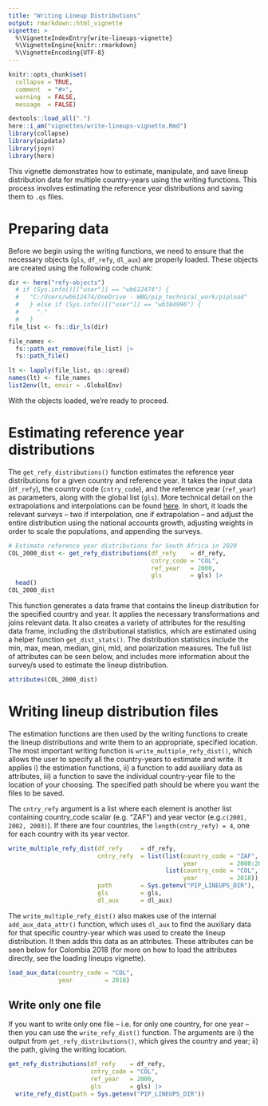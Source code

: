 ```yaml
---
title: "Writing Lineup Distributions"
output: rmarkdown::html_vignette
vignette: >
  %\VignetteIndexEntry{write-lineups-vignette}
  %\VignetteEngine{knitr::rmarkdown}
  %\VignetteEncoding{UTF-8}
---
```


```r
knitr::opts_chunk$set(
  collapse = TRUE,
  comment  = "#>", 
  warning  = FALSE, 
  message  = FALSE)
```

```r
devtools::load_all(".")
here::i_am("vignettes/write-lineups-vignette.Rmd")
library(collapse)
library(pipdata)
library(joyn)
library(here)
```

This vignette demonstrates how to estimate, manipulate, and save lineup distribution data for multiple country-years using the writing functions. This process involves estimating the reference year distributions and saving them to `.qs` files.

# Preparing data

Before we begin using the writing functions, we need to ensure that the necessary objects (`gls`, `df_refy`, `dl_aux`) are properly loaded. These objects are created using the following code chunk:

```r
dir <- here("refy-objects")
  # if (Sys.info()[["user"]] == "wb612474") {
  #   "C:/Users/wb612474/OneDrive - WBG/pip_technical_work/pipload"
  #   } else if (Sys.info()[["user"]] == "wb384996") {
  #     "."
  #   }
file_list <- fs::dir_ls(dir)

file_names <- 
  fs::path_ext_remove(file_list) |> 
  fs::path_file()

lt <- lapply(file_list, qs::qread)
names(lt) <- file_names
list2env(lt, envir = .GlobalEnv)

```
With the objects loaded, we're ready to proceed.

# Estimating reference year distributions

The `get_refy_distributions()` function estimates the reference year distributions for a given country and reference year. It takes the input data (`df_refy`), the country code (`cntry_code`), and the reference year (`ref_year`) as parameters, along with the global list (`gls`). More technical detail on the extrapolations and interpolations can be found [here](https://datanalytics.worldbank.org/PIP-Methodology/lineupestimates.html). In short, it loads the relevant surveys -- two if interpolation, one if extrapolation -- and adjust the entire distribution using the national accounts growth, adjusting weights in order to scale the populations, and appending the surveys.

```r
# Estimate reference year distributions for South Africa in 2020
COL_2000_dist <- get_refy_distributions(df_refy    = df_refy, 
                                        cntry_code = "COL", 
                                        ref_year   = 2000, 
                                        gls        = gls) |> 
  head()
COL_2000_dist
```

This function generates a data frame that contains the lineup distribution for the specified country and year. It applies the necessary transformations and joins relevant data. It also creates a variety of attributes for the resulting data frame, including the distributional statistics, which are estimated using a helper function `get_dist_stats()`. The distribution statistics include the min, max, mean, median, gini, mld, and polarization measures. The full list of attributes can be seen below, and includes more information about the survey/s used to estimate the lineup distribution.

```r
attributes(COL_2000_dist)
```

# Writing lineup distribution files

The estimation functions are then used by the writing functions to create the lineup distributions and write them to an appropriate, specified location. The most important writing function is `write_multiple_refy_dist()`, which allows the user to specify all the country-years to estimate and write. It applies i) the estimation functions, ii) a function to add auxiliary data as attributes, iii) a function to save the individual country-year file to the location of your choosing. The specified path should be where you want the files to be saved. 

The `cntry_refy` argument is a list where each element is another list containing country_code scalar (e.g. "ZAF") and year vector (e.g.`c(2001, 2002, 2003)`). If there are four countries, the `length(cntry_refy) = 4`, one for each country with its year vector.

```r
write_multiple_refy_dist(df_refy     = df_refy,
                         cntry_refy  = list(list(country_code = "ZAF",
                                                 year         = 2000:2001),
                                            list(country_code = "COL",
                                                 year         = 2018)),
                         path        = Sys.getenv("PIP_LINEUPS_DIR"), 
                         gls         = gls,
                         dl_aux      = dl_aux)
```

The `write_multiple_refy_dist()` also makes use of the internal `add_aux_data_attr()` function, which uses `dl_aux` to find the auxiliary data for that specific country-year which was used to create the lineup distribution. It then adds this data as an attributes. These attributes can be seen below for Colombia 2018 (for more on how to load the attributes directly, see the loading lineups vignette). 

```r
load_aux_data(country_code = "COL", 
              year         = 2018)
```


## Write only one file

If you want to write only one file -- i.e. for only one country, for one year -- then you can use the `write_refy_dist()` function. The arguments are i) the output from `get_refy_distributions()`, which gives the country and year; ii) the path, giving the writing location. 

```r
get_refy_distributions(df_refy    = df_refy,
                       cntry_code = "COL", 
                       ref_year   = 2000, 
                       gls        = gls) |> 
  write_refy_dist(path = Sys.getenv("PIP_LINEUPS_DIR"))
```


